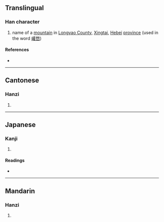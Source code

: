 {{character info/new}}
==Translingual==

===Han character===
{{Han char|rn=46|rad=山|as=18|sn=21|four=24714|canj=UTRG|ids=⿰山雚}}

# name of a [[mountain]] in [[w:Longyao County|Longyao County]], [[w:Xingtai|Xingtai]], [[Hebei]] [[province]] (used in the word [[巏嵍]])

====References====
* {{Han ref|kx=0322.350|dkj=08630|dj=0623.030|hdz=10806.100|uh=5DCF|ud=24015|bh=F5CA|bd=62922}}

----

==Cantonese==

===Hanzi===
{{yue-hanzi|jyut=[[kyun4]]|y=kyun4}}

# {{rfdef|yue|sort=山18}}

----

==Japanese==

===Kanji===
{{ja-kanji|grade=|rs=山18}}

# {{rfdef|ja|sort=山18}}

====Readings====
* {{ja-readings|on=[[けん]] (ken), [[げん]] (gen), [[こん]] (kon)|kun=}}

----

==Mandarin==

===Hanzi===
{{cmn-hanzi|pin=[[quán]] ([[quan2]])|wg=ch'üan<sup>2</sup>}}

# {{rfdef|cmn|sort=山18}}